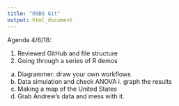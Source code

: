 ```yaml
---
title: "OSBS Git"
output: html_document
---
```

Agenda 4/6/18:

1. Reviewed GitHub and file structure
2. Going through a series of R demos
  a. Diagrammer: draw your own workflows
  b. Data simulation and check ANOVA
    i. graph the results
  c. Making a map of the United States
  d. Grab Andrew's data and mess with it. 